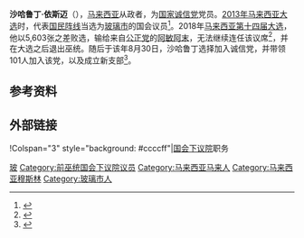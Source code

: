 {{noteTA
|G1=melayu
}}{{马来语姓名|沙哈鲁丁|依斯迈}}
{{Infobox Officeholder
|honorific-prefix = [[马来西亚封衔|尊敬的]]
|name= 沙哈鲁丁·依斯迈
|original_name = Shaharuddin bin Ismail
|honorific-suffix =[[工程师|工程师]]
|image = 
|image_wide= 
|constituency_MP= {{pc|加央}}
|parliament= 馬來西亞国会下议院
|term_start= {{pmd|13a}}
|term_end= {{pmd|13b}}
|predecessor=[[拉西锡阿末|拉西锡阿末]]（[[国阵|国阵]][[巫统|巫统]]）
|successor= [[阿敏阿末|阿敏阿末]]（[[希盟|希盟]][[公正党|公正党]]）
|majority = 4,037（2013）
|birth_date=
|birth_place= 
|residence={{MAS}} {{Perlis}}宾冬旺乌鲁（Wang Ulu）
|death_date= 
|death_place=
|othername=
|nationality= {{MYS}}
|party = {{希盟}}<br>{{诚信党}}（2018年8月至今）
|otherparty = {{国阵}}<br>{{巫统}}（－2018）
|spouse = 
|children =
|religion = [[伊斯兰教|伊斯兰教]]
|profession = 工程师
|alma_mater = 
}}

'''沙哈鲁丁·依斯迈'''（{{lang-ms|Shaharuddin Ismail}}），[[马来西亚|马来西亚]]从政者，为[[国家诚信党|国家诚信党]]党员。[[2013年马来西亚大选|2013年马来西亚大选]]时，代表[[国民阵线|国民阵线]]当选为[[玻璃市|玻璃市]]{{pc|加央}}的国会议员<ref name="星洲">{{cite web|url=http://www.sinchew.com.my/ge14/result2013|title=2013年大选成绩|work=[[星洲网|星洲网]]|date=2013-05-05|deadurl=no|archiveurl=https://web.archive.org/web/20180518170434/http://www.sinchew.com.my/ge14/result2013|archivedate=2018-05-18}}</ref>。2018年[[2018年马来西亚大选|马来西亚第十四届大选]]，他以5,603张之差败选，输给来自[[公正党|公正党]]的[[阿敏阿末|阿敏阿末]]，无法继续连任该议席<ref>{{Cite news|url=http://election2018.orientaldaily.com.my/results.php|title=第十四届全国大选成绩|publisher=[[東方日報_(馬來西亞)|東方日報 (馬來西亞)]]|accessdate=2018-05-11|date=2018-05-10|deadurl=yes|archiveurl=https://web.archive.org/web/20180513184957/http://election2018.orientaldaily.com.my/results.php|archivedate=2018-05-13}}</ref>，并在大选之后退出巫统。随后于该年8月30日，沙哈鲁丁选择加入诚信党，并带领101人加入该党，以及成立新支部<ref>{{cite news|url=https://www.enanyang.my/news/20180831/%E5%B7%AB%E7%BB%9F%E5%8A%A0%E5%A4%AE%E5%89%8D%E5%9B%BD%E4%BC%9A%E8%AE%AE%E5%91%98br-%E6%B2%99%E5%93%88%E9%B2%81%E4%B8%81%E5%8A%A0%E5%85%A5%E8%AF%9A%E4%BF%A1%E5%85%9A/|title=巫统加央前国会议员 沙哈鲁丁加入诚信党|publisher=[[e南洋|e南洋]]|accessdate=2018-09-10|archive-date=2018-09-10|archive-url=https://web.archive.org/web/20180910094839/https://www.enanyang.my/news/20180831/%E5%B7%AB%E7%BB%9F%E5%8A%A0%E5%A4%AE%E5%89%8D%E5%9B%BD%E4%BC%9A%E8%AE%AE%E5%91%98br-%E6%B2%99%E5%93%88%E9%B2%81%E4%B8%81%E5%8A%A0%E5%85%A5%E8%AF%9A%E4%BF%A1%E5%85%9A/|dead-url=no}}</ref>。

==参考资料==
{{reflist}}

==外部链接==
{{Portal box|马来西亚}}
{{start box}}
!Colspan="3" style="background: #ccccff"|{{MAS}}[[马来西亚下议院|国会下议院]]职务
{{S-before|[[拉西锡阿末|拉西锡阿末]]|[[国阵|国阵]][[巫统|巫统]]}}
{{S-title|{{pc|加央}}议员|{{pmd|13a}}－{{pmd|13b}}}}
{{S-after|[[阿敏阿末|阿敏阿末]]|[[希盟|希盟]][[公正党|公正党]]}}
{{S-inc}}
{{end box}}
{{马来西亚人物小作品}}
[[Category:馬來西亞第13屆國會議員|玻]]
[[Category:前巫统国会下议院议员|Category:前巫统国会下议院议员]]
[[Category:马来西亚马来人|Category:马来西亚马来人]]
[[Category:马来西亚穆斯林|Category:马来西亚穆斯林]]
[[Category:玻璃市人|Category:玻璃市人]]